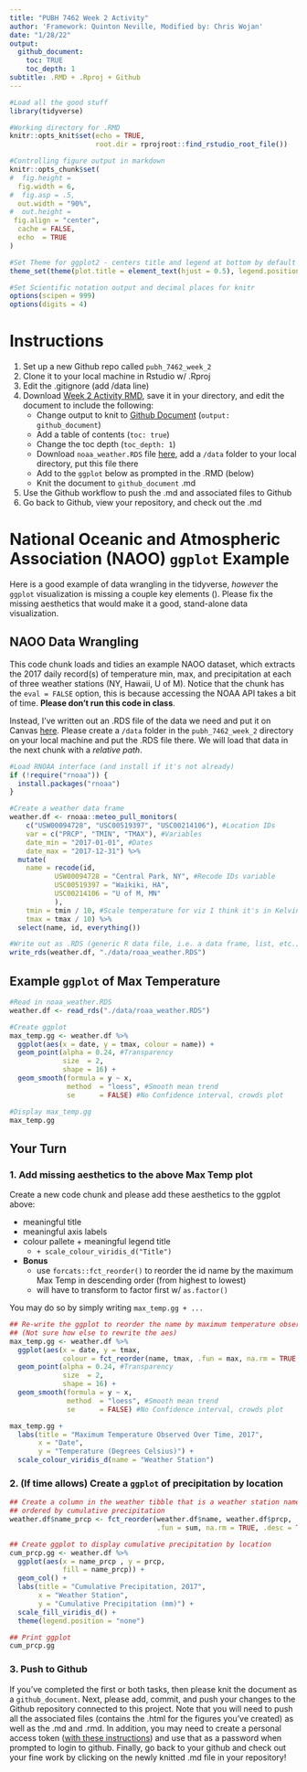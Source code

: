 ```yaml
---
title: "PUBH 7462 Week 2 Activity"
author: 'Framework: Quinton Neville, Modified by: Chris Wojan'
date: "1/28/22"
output: 
  github_document:
    toc: TRUE
    toc_depth: 1
subtitle: .RMD + .Rproj + Github
---
```


```r
#Load all the good stuff
library(tidyverse)

#Working directory for .RMD
knitr::opts_knit$set(echo = TRUE,
                     root.dir = rprojroot::find_rstudio_root_file())

#Controlling figure output in markdown
knitr::opts_chunk$set(
#  fig.height =   
  fig.width = 6,
#  fig.asp = .5,
  out.width = "90%",
#  out.height = 
 fig.align = "center",
  cache = FALSE,
  echo  = TRUE
)

#Set Theme for ggplot2 - centers title and legend at bottom by default
theme_set(theme(plot.title = element_text(hjust = 0.5), legend.position = "bottom"))

#Set Scientific notation output and decimal places for knitr
options(scipen = 999)
options(digits = 4)
```

# Instructions  

1. Set up a new Github repo called `pubh_7462_week_2`
2. Clone it to your local machine in Rstudio w/ .Rproj
3. Edit the .gitignore (add /data line)
4. Download [Week 2 Activity RMD](https://canvas.umn.edu/courses/293049/assignments/2401738?module_item_id=7611944), save it in your directory, and edit the document to include the following:   
    - Change output to knit to [Github Document](https://rmarkdown.rstudio.com/github_document_format.html) (`output: github_document`)
    - Add a table of contents (`toc: true`)
    - Change the toc depth (`toc_depth: 1`)
    - Download `noaa_weather.RDS` file [here](), add a `/data` folder to your local directory, put this file there  
    - Add to the `ggplot` below as prompted in the .RMD (below)
    - Knit the document to `github_document` .md   
5. Use the Github workflow to push the .md and associated files to Github
6. Go back to Github, view your repository, and check out the .md  

\pagebreak

# National Oceanic and Atmospheric Association (NAOO) `ggplot` Example  

Here is a good example of data wrangling in the tidyverse, _however_ the `ggplot` visualization is missing a couple key elements (). Please fix the missing aesthetics that would make it a good, stand-alone data visualization.

## NAOO Data Wrangling  

This code chunk loads and tidies an example NAOO dataset, which extracts the 2017 daily record(s) of temperature min, max, and precipitation at each of three weather stations (NY, Hawaii, U of M). Notice that the chunk has the `eval = FALSE` option, this is because accessing the NOAA API takes a bit of time. __Please don't run this code in class__.

Instead, I've written out an .RDS file of the data we need and put it on Canvas [here](https://canvas.umn.edu/courses/293049/assignments/2401738?module_item_id=7611944). Please create a `/data` folder in the `pubh_7462_week_2` directory on your local machine and put the .RDS file there. We will load that data in the next chunk with a _relative path_.  

```r
#Load RNOAA interface (and install if it's not already)
if (!require("rnoaa")) {
  install.packages("rnoaa")
}

#Create a weather data frame  
weather.df <- rnoaa::meteo_pull_monitors(
    c("USW00094728", "USC00519397", "USC00214106"), #Location IDs
    var = c("PRCP", "TMIN", "TMAX"), #Variables 
    date_min = "2017-01-01", #Dates
    date_max = "2017-12-31") %>%
  mutate(
    name = recode(id, 
           USW00094728 = "Central Park, NY", #Recode IDs variable 
           USC00519397 = "Waikiki, HA",
           USC00214106 = "U of M, MN"
           ),
    tmin = tmin / 10, #Scale temperature for viz I think it's in Kelvin? 
    tmax = tmax / 10) %>%
  select(name, id, everything())

#Write out as .RDS (generic R data file, i.e. a data frame, list, etc.)
write_rds(weather.df, "./data/roaa_weather.RDS")
```


\pagebreak 

## Example `ggplot` of Max Temperature  

```r
#Read in noaa_weather.RDS
weather.df <- read_rds("./data/roaa_weather.RDS")

#Create ggplot
max_temp.gg <- weather.df %>% 
  ggplot(aes(x = date, y = tmax, colour = name)) + 
  geom_point(alpha = 0.24, #Transparency
             size  = 2,
             shape = 16) +
  geom_smooth(formula = y ~ x, 
              method  = "loess", #Smooth mean trend
              se      = FALSE) #No Confidence interval, crowds plot

#Display max_temp.gg
max_temp.gg
```

\pagebreak 

## Your Turn  

### 1. Add missing aesthetics to the above Max Temp plot  

Create a new code chunk and please add these aesthetics to the ggplot above:  

- meaningful title  
- meaningful axis labels  
- colour pallete + meaningful legend title  
    - `+ scale_colour_viridis_d("Title")`  
- **Bonus**  
    - use `forcats::fct_reorder()` to reorder the id name by the maximum Max Temp in descending order (from highest to lowest) 
    - will have to transform to factor first w/ `as.factor()`

You may do so by simply writing `max_temp.gg + ...`  

```r

## Re-write the ggplot to reorder the name by maximum temperature observed
## (Not sure how else to rewrite the aes)
max_temp.gg <- weather.df %>% 
  ggplot(aes(x = date, y = tmax, 
             colour = fct_reorder(name, tmax, .fun = max, na.rm = TRUE, .desc = TRUE))) + 
  geom_point(alpha = 0.24, #Transparency
             size  = 2,
             shape = 16) +
  geom_smooth(formula = y ~ x, 
              method  = "loess", #Smooth mean trend
              se      = FALSE) #No Confidence interval, crowds plot

max_temp.gg + 
  labs(title = "Maximum Temperature Observed Over Time, 2017",
       x = "Date",
       y = "Temperature (Degrees Celsius)") + 
  scale_colour_viridis_d(name = "Weather Station")

```

### 2. (If time allows) Create a `ggplot` of precipitation by location

```r

## Create a column in the weather tibble that is a weather station name,
## ordered by cumulative precipitation
weather.df$name_prcp <- fct_reorder(weather.df$name, weather.df$prcp, 
                                    .fun = sum, na.rm = TRUE, .desc = TRUE)

## Create ggplot to display cumulative precipitation by location
cum_prcp.gg <- weather.df %>% 
  ggplot(aes(x = name_prcp , y = prcp, 
             fill = name_prcp)) + 
  geom_col() + 
  labs(title = "Cumulative Precipitation, 2017",
       x = "Weather Station",
       y = "Cumulative Precipitation (mm)") + 
  scale_fill_viridis_d() + 
  theme(legend.position = "none")

## Print ggplot
cum_prcp.gg

```

### 3. Push to Github  

If you've completed the first or both tasks, then please knit the document as a `github_document`. Next, please add, commit, and push your changes to the Github repository connected to this project. Note that you will need to push all the associated files (contains the .html for the figures you've created) as well as the .md and .rmd. In addition, you may need to create a personal access token ([with these instructions](https://docs.github.com/en/authentication/keeping-your-account-and-data-secure/creating-a-personal-access-token)) and use that as a password when prompted to login to github. Finally, go back to your github and check out your fine work by clicking on the newly knitted .md file in your repository!    

